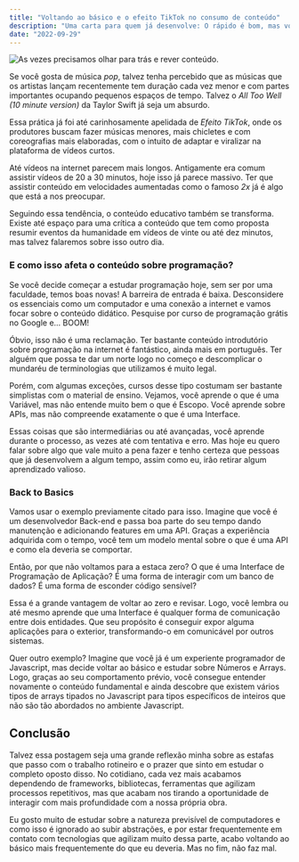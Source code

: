 ---
title: "Voltando ao básico e o efeito TikTok no consumo de conteúdo"
description: "Uma carta para quem já desenvolve: O rápido é bom, mas voltar e ir devagar é inevitável."
date: "2022-09-29"
---

<Image
  src="https://i.imgur.com/aGULdUG.png"
  alt="As vezes precisamos olhar para trás e rever conteúdo."
/>

Se você gosta de música _pop_, talvez tenha percebido que as músicas que os artistas lançam recentemente tem duração cada vez menor e com partes importantes ocupando pequenos espaços de tempo. Talvez o _All Too Well (10 minute version)_ da Taylor Swift já seja um absurdo.

Essa prática já foi até carinhosamente apelidada de <SimpleLink href="https://g1.globo.com/pop-arte/noticia/2021/06/12/voce-reparou-musicas-estao-se-adaptando-para-caber-nas-dancinhas-do-tiktok-entenda.ghtml">_*Efeito TikTok*_</SimpleLink>, onde os produtores buscam fazer músicas menores, mais chicletes e com coreografias mais elaboradas, com o intuito de adaptar e viralizar na plataforma de vídeos curtos.

Até vídeos na internet parecem mais longos. Antigamente era comum assistir vídeos de 20 a 30 minutos, hoje isso já parece massivo. Ter que assistir conteúdo em velocidades aumentadas como o famoso _2x_ já é algo que está a nos preocupar.

<TwitterTweetEmbed tweetId="1567569563797127169" />

Seguindo essa tendência, o conteúdo educativo também se transforma. Existe até espaço para uma crítica a conteúdo que tem como proposta resumir eventos da humanidade em vídeos de vinte ou até dez minutos, mas talvez falaremos sobre isso outro dia.

### E como isso afeta o conteúdo sobre programação?

Se você decide começar a estudar programação hoje, sem ser por uma faculdade, temos boas novas! A barreira de entrada é baixa. Desconsidere os essenciais como um computador e uma conexão a internet e vamos focar sobre o conteúdo didático. Pesquise por curso de programação grátis no Google e… BOOM!

Óbvio, isso não é uma reclamação. Ter bastante conteúdo introdutório sobre programação na internet é fantástico, ainda mais em português. Ter alguém que possa te dar um norte logo no começo e descomplicar o mundaréu de terminologias que utilizamos é muito legal.

Porém, com algumas exceções, cursos desse tipo costumam ser bastante simplistas com o material de ensino. Vejamos, você aprende o que é uma Variável, mas não entende muito bem o que é Escopo. Você aprende sobre APIs, mas não compreende exatamente o que é uma Interface.

Essas coisas que são intermediárias ou até avançadas, você aprende durante o processo, as vezes até com tentativa e erro. Mas hoje eu quero falar sobre algo que vale muito a pena fazer e tenho certeza que pessoas que já desenvolvem a algum tempo, assim como eu, irão retirar algum aprendizado valioso.

### Back to Basics

Vamos usar o exemplo previamente citado para isso. Imagine que você é um desenvolvedor Back-end e passa boa parte do seu tempo dando manutenção e adicionando features em uma API. Graças a experiência adquirida com o tempo, você tem um modelo mental sobre o que é uma API e como ela deveria se comportar.

Então, por que não voltamos para a estaca zero? O que é uma Interface de Programação de Aplicação? É uma forma de interagir com um banco de dados? É uma forma de esconder código sensível?

Essa é a grande vantagem de voltar ao zero e revisar. Logo, você lembra ou até mesmo aprende que uma Interface é qualquer forma de comunicação entre dois entidades. Que seu propósito é conseguir expor alguma aplicações para o exterior, transformando-o em comunicável por outros sistemas.

Quer outro exemplo? Imagine que você já é um experiente programador de Javascript, mas decide voltar ao básico e estudar sobre Números e Arrays. Logo, graças ao seu comportamento prévio, você consegue entender novamente o conteúdo fundamental e ainda descobre que existem vários tipos de arrays tipados no Javascript para tipos específicos de inteiros que não são tão abordados no ambiente Javascript.

## Conclusão

Talvez essa postagem seja uma grande reflexão minha sobre as estafas que passo com o trabalho rotineiro e o prazer que sinto em estudar o completo oposto disso. No cotidiano, cada vez mais acabamos dependendo de frameworks, bibliotecas, ferramentas que agilizam processos repetitivos, mas que acabam nos tirando a oportunidade de interagir com mais profundidade com a nossa própria obra.

Eu gosto muito de estudar sobre a natureza previsível de computadores e como isso é ignorado ao subir abstrações, e por estar frequentemente em contato com tecnologias que agilizam muito dessa parte, acabo voltando ao básico mais frequentemente do que eu deveria. Mas no fim, não faz mal.
